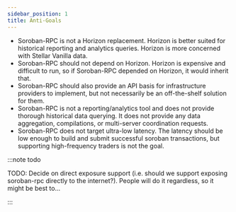 ```yaml
---
sidebar_position: 1
title: Anti-Goals
---
```


- Soroban-RPC is not a Horizon replacement. Horizon is better suited for historical reporting and analytics queries. Horizon is more concerned with Stellar Vanilla data.
- Soroban-RPC should not depend on Horizon. Horizon is expensive and difficult to run, so if Soroban-RPC depended on Horizon, it would inherit that.
- Soroban-RPC should also provide an API basis for infrastructure providers to implement, but not necessarily be an off-the-shelf solution for them.
- Soroban-RPC is not a reporting/analytics tool and does not provide thorough historical data querying. It does not provide any data aggregation, compilations, or multi-server coordination requests.
- Soroban-RPC does not target ultra-low latency. The latency should be low enough to build and submit successful soroban transactions, but supporting high-frequency traders is not the goal.

:::note todo

TODO: Decide on direct exposure support (i.e. should we support exposing soroban-rpc directly to the internet?). People will do it regardless, so it might be best to...

:::
